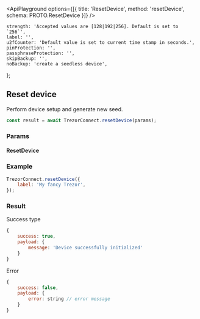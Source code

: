 

<ApiPlayground
    options={[{ title: 'ResetDevice', method: 'resetDevice', schema: PROTO.ResetDevice }]}
/>

    strength: 'Accepted values are [128|192|256]. Default is set to `256`',
    label: '',
    u2fCounter: 'Default value is set to current time stamp in seconds.',
    pinProtection: '',
    passphraseProtection: '',
    skipBackup: '',
    noBackup: 'create a seedless device',
};

## Reset device

Perform device setup and generate new seed.

```javascript
const result = await TrezorConnect.resetDevice(params);
```

### Params

<CommonParamsLink />

#### ResetDevice

<ParamsTable schema={PROTO.ResetDevice} descriptions={paramDescriptions} />

### Example

```javascript
TrezorConnect.resetDevice({
    label: 'My fancy Trezor',
});
```

### Result

Success type

```javascript
{
    success: true,
    payload: {
        message: 'Device successfully initialized'
    }
}
```

Error

```javascript
{
    success: false,
    payload: {
        error: string // error message
    }
}
```
